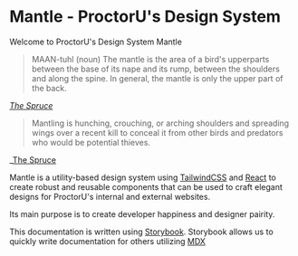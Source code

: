 
<Meta title="Welcome" component={Welcome} />

# Mantle - ProctorU's Design System

Welcome to ProctorU's Design System Mantle

> MAAN-tuhl (noun) The mantle is the area of a bird's upperparts between the base of
its nape and its rump, between the shoulders and along the spine. In general,
the mantle is only the upper part of the back.

_[The Spruce](https://www.thespruce.com/bird-mantle-identification-385292)_

> Mantling is hunching, crouching, or arching shoulders and spreading wings
over a recent kill to conceal it from other birds and predators
who would be potential thieves.

_[The Spruce](https://www.thespruce.com/mantling-how-raptors-eat-386844)

Mantle is a utility-based design system using [TailwindCSS](https://tailwindcss.com) and [React](https://reactjs.org/) to create
robust and reusable components that can be used to craft elegant designs for ProctorU's internal
and external websites.

Its main purpose is to create developer happiness and designer pairity.

This documentation is written using [Storybook](https://storybook.js.org/).  Storybook
allows us to quickly write documentation for others utilizing [MDX](https://mdxjs.com/)
